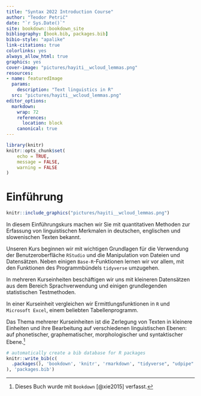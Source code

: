 ```yaml
---
title: "Syntax 2022 Introduction Course"
author: "Teodor Petrič"
date: "`r Sys.Date()`"
site: bookdown::bookdown_site
bibliography: [book.bib, packages.bib]
bibio-style: "apalike"
link-citations: true
colorlinks: yes 
always_allow_html: true
graphics: yes 
cover-image: "pictures/hayiti__wcloud_lemmas.png" 
resources:
- name: featuredImage
  params:
    description: "Text linguistics in R"
  src: "pictures/hayiti__wcloud_lemmas.png" 
editor_options:
  markdown:
    wrap: 72
    references: 
      location: block
    canonical: true
---
```


```r
library(knitr)
knitr::opts_chunk$set(
	echo = TRUE,
	message = FALSE,
	warning = FALSE
)
```

# Einführung

```r
knitr::include_graphics("pictures/hayiti__wcloud_lemmas.png")
```

In diesem Einführungskurs machen wir Sie mit quantitativen Methoden zur
Erfassung von linguistischen Merkmalen in deutschen, englischen und
slowenischen Texten bekannt.

Unseren Kurs beginnen wir mit wichtigen Grundlagen für die Verwendung
der Benutzeroberfläche `RStudio` und die Manipulation von Dateien und
Datensätzen. Neben einigen `Base-R`-Funktionen lernen wir vor allem, mit
den Funktionen des Programmbündels `tidyverse` umzugehen.

In mehreren Kurseinheiten beschäftigen wir uns mit kleineren Datensätzen
aus dem Bereich Sprachverwendung und einigen grundlegenden statistischen
Testmethoden.

In einer Kurseinheit vergleichen wir Ermittlungsfunktionen in `R` und
`Microsoft Excel`, einem beliebten Tabellenprogramm.

Das Thema mehrerer Kurseinheiten ist die Zerlegung von Texten in
kleinere Einheiten und ihre Bearbeitung auf verschiedenen linguistischen
Ebenen: auf phonetischer, graphematischer, morphologischer und
syntaktischer Ebene.[^index-1]

[^index-1]: Dieses Buch wurde mit `Bookdown` [@xie2015] verfasst.

```r
# automatically create a bib database for R packages
knitr::write_bib(c(
  .packages(), 'bookdown', 'knitr', 'rmarkdown', "tidyverse", "udpipe"
), 'packages.bib')
```
